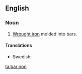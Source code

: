 ==English==

===Noun===
{{wikipedia}}
{{en-noun|sg=[[bar]] [[iron]]|-}}

# [[wrought iron|Wrought iron]] molded into bars.

====Translations====
{{trans-top|iron molded into bars}}
{{trans-mid}}
*Swedish: {{t|sv|stångjärn|n}}
{{trans-bottom}}

[[ta:bar iron]]